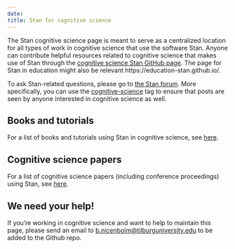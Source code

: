 ```yaml
---
date: 
title: Stan for cognitive science
---
```


The Stan cognitive science page is meant to serve as a centralized location for all types of work in cognitive science that use the software Stan. 
Anyone can contribute helpful resources related to cognitive science that makes use of Stan through the 
[cognitive science Stan GitHub page](https://github.com/cognitive-science-stan/cognitive-science-stan.github.io). The page for Stan in education might also be relevant https://education-stan.github.io/.


To ask Stan-related questions, please go to [the Stan forum](https://discourse.mc-stan.org/). More specifically, you can use the 
[cognitive-science](https://discourse.mc-stan.org/tag/cognitive-science) tag to ensure that posts are seen by anyone interested in cognitive science as well.

## Books and tutorials

For a list of books and tutorials using Stan in cognitive science, see [here](https://cognitive-science-stan.github.io/books-tutorials). 


## Cognitive science papers
For a list of cognitive science papers (including conference proceedings) using Stan, see [here](https://cognitive-science-stan.github.io/papers). 



## We need your help!
If you're working in cognitive science and want to help to maintain this page, please send an email to <b.nicenboim@tilburguniversity.edu> to be added to the Github repo.

